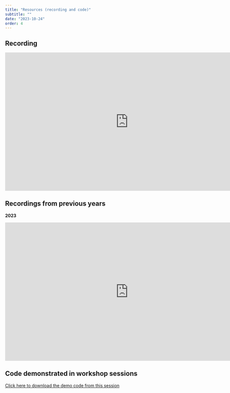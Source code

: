 ```yaml
---
title: "Resources (recording and code)"
subtitle: ""
date: "2023-10-24"
order: 4
---
```


<!-- Materials will be distributed sooner to the event. -->

## Recording

<iframe width="800" height="450" src="https://www.youtube.com/embed/m7FptasnSls" title="YouTube video player" frameborder="0" allow="accelerometer; autoplay; clipboard-write; encrypted-media; gyroscope; picture-in-picture; web-share" allowfullscreen></iframe>


::: {.callout-note icon="false" collapse="true"}
## Recordings from previous years

**2023**

<iframe width="800" height="450" src="https://www.youtube.com/embed/thuRmh-nEyY" title="YouTube video player" frameborder="0" allow="accelerometer; autoplay; clipboard-write; encrypted-media; gyroscope; picture-in-picture; web-share" allowfullscreen></iframe>
:::

## Code demonstrated in workshop sessions

[Click here to download the demo code from this session](../../demo/day2.R)
